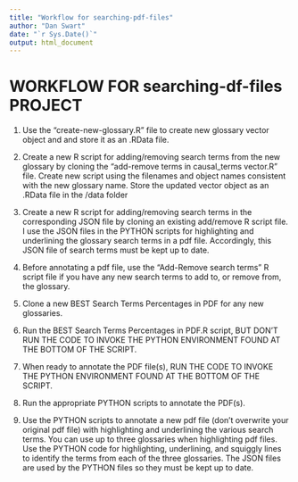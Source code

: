 ```yaml
---
title: "Workflow for searching-pdf-files"
author: "Dan Swart"
date: "`r Sys.Date()`"
output: html_document
---
```



# WORKFLOW FOR searching-df-files PROJECT

1.  Use the "create-new-glossary.R" file to create new glossary vector object and and store it as an .RData file. 

2.  Create a new R script for adding/removing search terms from the new glossary by cloning the "add-remove terms in causal_terms vector.R" file.  Create new script using the filenames and object names consistent with the new glossary name.  Store the updated vector object as an .RData file in the /data folder

3.  Create a new R script for adding/removing search terms in the corresponding JSON file by cloning an existing add/remove R script file.  I use the JSON files in the PYTHON scripts for highlighting and underlining the glossary search terms in a pdf file.  Accordingly, this JSON file of search terms must be kept up to date.

4.  Before annotating a pdf file, use the "Add-Remove search terms" R script file if you have any new search terms to add to, or remove from, the glossary.


5.  Clone a new BEST Search Terms Percentages in PDF for any new glossaries.

6.  Run the BEST Search Terms Percentages in PDF.R script, BUT DON'T RUN THE CODE TO INVOKE THE PYTHON ENVIRONMENT FOUND AT THE BOTTOM OF THE SCRIPT.

7.  When ready to annotate the PDF file(s), RUN THE CODE TO INVOKE THE PYTHON ENVIRONMENT FOUND AT THE BOTTOM OF THE SCRIPT.

8.  Run the appropriate PYTHON scripts to annotate the PDF(s).


9.  Use the PYTHON scripts to annotate a new pdf file (don't overwrite your original pdf file) with highlighting and underlining the various search terms.  You can use up to three glossaries when highlighting pdf files.  Use the PYTHON code for highlighting, underlining, and squiggly lines to identify the terms from each of the three glossaries.  The JSON files are used by the PYTHON files so they must be kept up to date.








